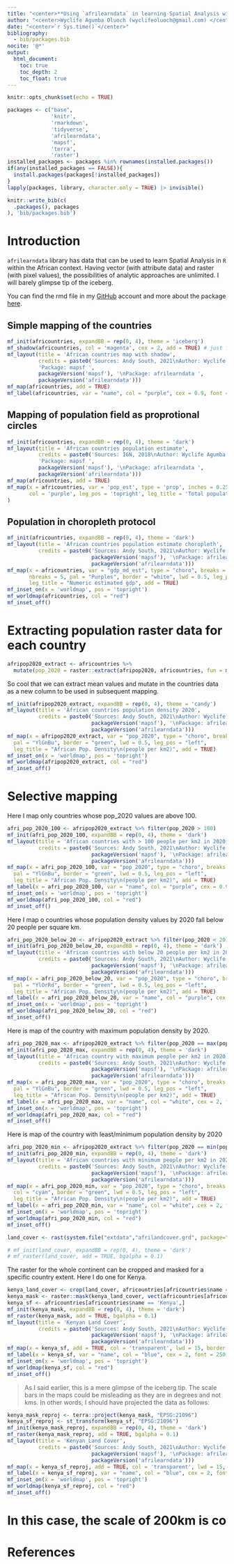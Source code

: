 ```yaml
---
title: "<center>**Using `afrilearndata` in learning Spatial Analysis with R**</center>"
author: "<center>Wyclife Agumba Oluoch (wyclifeoluoch@gmail.com) </center>"
date: "<center>`r Sys.time()`</center>"
bibliography: 
  - bib/packages.bib
nocite: '@*'
output: 
  html_document:
    toc: true
    toc_depth: 2
    toc_float: true
---
```


```r
knitr::opts_chunk$set(echo = TRUE)
```

```r
packages <- c("base",
              'knitr',
              'rmarkdown',
              'tidyverse',
              'afrilearndata',
              'mapsf',
              'terra',
              'raster')
installed_packages <- packages %in% rownames(installed.packages())
if(any(installed_packages == FALSE)){
  install.packages(packages[!installed_packages])
}
lapply(packages, library, character.only = TRUE) |> invisible()
```

```r
knitr::write_bib(c(
  .packages(), packages
), 'bib/packages.bib')
```

# Introduction

`afrilearndata` library has data that can be used to learn Spatial Analysis in `R` within the African context. Having vector (with attribute data) and raster (with pixel values), the possibilities of analytic approaches are unlimited. I will barely glimpse tip of the iceberg.

You can find the rmd file in my [GitHub](https://github.com/Wycology/afrilearn_data/blob/main/afrilearn_data.Rmd) account and more about the package [here](https://github.com/afrimapr/afrilearndata).

## Simple mapping of the countries

```r
mf_init(africountries, expandBB = rep(0, 4), theme = 'iceberg')
mf_shadow(africountries, col = 'magenta', cex = 2, add = TRUE) # just for aesthetic
mf_layout(title = 'African countries map with shadow',
          credits = paste0('Sources: Andy South, 2021\nAuthor: Wyclife Agumba Oluoch\n',
          'Package: mapsf ',
          packageVersion('mapsf'), '\nPackage: afrilearndata ', 
          packageVersion('afrilearndata')))
mf_map(africountries, add = TRUE)
mf_label(africountries, var = "name", col = "purple", cex = 0.9, font = 250, bg = "white", r = 0.4, overlap = FALSE, lines = TRUE)
```

## Mapping of population field as proprotional circles

```r
mf_init(africountries, expandBB = rep(0, 4), theme = 'dark')
mf_layout(title = 'African countries population estimate',
          credits = paste0('Sources: IGN, 2018\nAuthor: Wyclife Agumba Oluoch\n',
          'Package: mapsf ',
          packageVersion('mapsf'), '\nPackage: afrilearndata ',
          packageVersion('afrilearndata')))
mf_map(africountries, add = TRUE)
mf_map(x = africountries, var = 'pop_est', type = 'prop', inches = 0.25, 
       col = 'purple', leg_pos = 'topright', leg_title = 'Total population estimate'
)
```

## Population in choropleth protocol

```r
mf_init(africountries, expandBB = rep(0, 4), theme = 'dark')
mf_layout(title = 'African countries population estimate choropleth',
          credits = paste0('Sources: Andy South, 2021\nAuthor: Wyclife Agumba Oluoch\n', 'Package: mapsf ',
                           packageVersion('mapsf'), '\nPackage: afrilearndata ',
                           packageVersion('afrilearndata')))
mf_map(x = africountries, var = "gdp_md_est", type = "choro", breaks = "geom", 
       nbreaks = 5, pal = "Purples", border = "white", lwd = 0.5, leg_pos = "left",
       leg_title = "Numeric estimated gdp", add = TRUE)
mf_inset_on(x = 'worldmap', pos = 'topright')
mf_worldmap(africountries, col = "red")
mf_inset_off()
```

# Extracting population raster data for each country

```r
afripop2020_extract <- africountries %>% 
  mutate(pop_2020 = raster::extract(afripop2020, africountries, fun = mean, na.rm = TRUE))
```

So cool that we can extract mean values and mutate in the countries data as a new column to be used in subsequent mapping.

```r
mf_init(afripop2020_extract, expandBB = rep(0, 4), theme = 'candy')
mf_layout(title = 'African countries population density 2020',
          credits = paste0('Sources: Andy South, 2021\nAuthor: Wyclife Agumba Oluoch\n', 'Package: mapsf ',
                           packageVersion('mapsf'), '\nPackage: afrilearndata ',
                           packageVersion('afrilearndata')))
mf_map(x = afripop2020_extract, var = "pop_2020", type = "choro", breaks = "geom", nbreaks = 5,
  pal = "YlGnBu", border = "green", lwd = 0.5, leg_pos = "left", 
  leg_title = "African Pop. Density\n(people per km2)", add = TRUE)
mf_inset_on(x = 'worldmap', pos = 'topright')
mf_worldmap(afripop2020_extract, col = "red")
mf_inset_off()
```

# Selective mapping

Here I map only countries whose pop_2020 values are above 100.

```r
afri_pop_2020_100 <- afripop2020_extract %>% filter(pop_2020 > 100)
mf_init(afri_pop_2020_100, expandBB = rep(0, 4), theme = 'dark')
mf_layout(title = 'African countries with > 100 people per km2 in 2020',
          credits = paste0('Sources: Andy South, 2021\nAuthor: Wyclife Agumba Oluoch\n', 'Package: mapsf ',
                           packageVersion('mapsf'), '\nPackage: afrilearndata ',
                           packageVersion('afrilearndata')))
mf_map(x = afri_pop_2020_100, var = "pop_2020", type = "choro", breaks = "geom", nbreaks = 5,
  pal = "YlGnBu", border = "green", lwd = 0.5, leg_pos = "left", 
  leg_title = "African Pop. Density\n(people per km2)", add = TRUE)
mf_label(x = afri_pop_2020_100, var = "name", col = "purple", cex = 0.9, font = 250, bg = "white", r = 0.4, overlap = FALSE, lines = FALSE)
mf_inset_on(x = 'worldmap', pos = 'topright')
mf_worldmap(afri_pop_2020_100, col = "red")
mf_inset_off()
```

Here I map o countries whose population density values by 2020 fall below 20 people per square km.

```r
afri_pop_2020_below_20 <- afripop2020_extract %>% filter(pop_2020 < 20)
mf_init(afri_pop_2020_below_20, expandBB = rep(0, 4), theme = 'dark')
mf_layout(title = 'African countries with below 20 people per km2 in 2020',
          credits = paste0('Sources: Andy South, 2021\nAuthor: Wyclife Agumba Oluoch\n', 'Package: mapsf ',
                           packageVersion('mapsf'), '\nPackage: afrilearndata ',
                           packageVersion('afrilearndata')))
mf_map(x = afri_pop_2020_below_20, var = "pop_2020", type = "choro", breaks = "geom", nbreaks = 5,
  pal = "YlOrRd", border = "green", lwd = 0.5, leg_pos = "left", 
  leg_title = "African Pop. Density\n(people per km2)", add = TRUE)
mf_label(x = afri_pop_2020_below_20, var = "name", col = "purple", cex = 0.9, font = 250, bg = "white", r = 0.4, overlap = FALSE, lines = FALSE)
mf_inset_on(x = 'worldmap', pos = 'topright')
mf_worldmap(afri_pop_2020_below_20, col = "red")
mf_inset_off()
```

Here is map of the country with maximum population density by 2020.

```r
afri_pop_2020_max <- afripop2020_extract %>% filter(pop_2020 == max(pop_2020, na.rm = TRUE))
mf_init(afri_pop_2020_max, expandBB = rep(0, 4), theme = 'dark')
mf_layout(title = 'African country with maximum people per km2 in 2020',
          credits = paste0('Sources: Andy South, 2021\nAuthor: Wyclife Agumba Oluoch\n', 'Package: mapsf ',
                           packageVersion('mapsf'), '\nPackage: afrilearndata ',
                           packageVersion('afrilearndata')))
mf_map(x = afri_pop_2020_max, var = "pop_2020", type = "choro", breaks = "geom", nbreaks = 1,
  pal = "YlGnBu", border = "green", lwd = 0.5, leg_pos = "left", 
  leg_title = "African Pop. Density\n(people per km2)", add = TRUE)
mf_label(x = afri_pop_2020_max, var = "name", col = "white", cex = 2, font = 250, bg = "white", r = 0.4, overlap = FALSE, lines = FALSE)
mf_inset_on(x = 'worldmap', pos = 'topright')
mf_worldmap(afri_pop_2020_max, col = "red")
mf_inset_off()
```

Here is map of the country with least/minimum population density by 2020

```r
afri_pop_2020_min <- afripop2020_extract %>% filter(pop_2020 == min(pop_2020, na.rm = TRUE))
mf_init(afri_pop_2020_min, expandBB = rep(0, 4), theme = 'dark')
mf_layout(title = 'African countries with minimum people per km2 in 2020',
          credits = paste0('Sources: Andy South, 2021\nAuthor: Wyclife Agumba Oluoch\n', 'Package: mapsf ',
                           packageVersion('mapsf'), '\nPackage: afrilearndata ',
                           packageVersion('afrilearndata')))
mf_map(x = afri_pop_2020_min, var = "pop_2020", type = "choro", breaks = "geom", nbreaks = 1,
  col = "cyan", border = "green", lwd = 0.5, leg_pos = "left", 
  leg_title = "African Pop. Density\n(people per km2)", add = TRUE)
mf_label(x = afri_pop_2020_min, var = "name", col = "white", cex = 2, font = 250, bg = "white", r = 0.4, overlap = FALSE, lines = FALSE)
mf_inset_on(x = 'worldmap', pos = 'topright')
mf_worldmap(afri_pop_2020_min, col = "red")
mf_inset_off()
```

```r
land_cover <- rast(system.file("extdata","afrilandcover.grd", package="afrilearndata", mustWork = TRUE))

```


```r
# mf_init(land_cover, expandBB = rep(0, 4), theme = 'dark')
# mf_raster(land_cover, add = TRUE, bgalpha = 0.1)
```


The raster for the whole continent can be cropped and masked for a specific country extent. Here I do one for Kenya.

```r
kenya_land_cover <- crop(land_cover, africountries[africountries$name == 'Kenya',])
kenya_mask <- raster::mask(kenya_land_cover, vect(africountries[africountries$name == 'Kenya',]))
kenya_sf <- africountries[africountries$name == 'Kenya',]
mf_init(kenya_mask, expandBB = rep(0, 4), theme = 'dark')
mf_raster(kenya_mask, add = TRUE, bgalpha = 0.1)
mf_layout(title = 'Kenyan Land Cover',
          credits = paste0('Sources: Andy South, 2021\nAuthor: Wyclife Agumba Oluoch\n', 'Package: mapsf ',
                           packageVersion('mapsf'), '\nPackage: afrilearndata ',
                           packageVersion('afrilearndata')))
mf_map(x = kenya_sf, add = TRUE, col = 'transparent', lwd = 15, border = 'purple')
mf_label(x = kenya_sf, var = "name", col = "blue", cex = 2, font = 250, bg = "white", r = 0.4, overlap = FALSE, lines = FALSE)
mf_inset_on(x = 'worldmap', pos = 'topright')
mf_worldmap(kenya_sf, col = "red")
mf_inset_off()
```

> As I said earlier, this is a mere glimpse of the iceberg tip. The scale bars in the maps could be misleading as they are in degrees and not kms. In other words, I should have projected the data as follows:

```r
kenya_mask_reproj <- terra::project(kenya_mask, "EPSG:21096")
kenya_sf_reproj <- st_transform(kenya_sf, "EPSG:21096")
mf_init(kenya_mask_reproj, expandBB = rep(0, 4), theme = 'dark')
mf_raster(kenya_mask_reproj, add = TRUE, bgalpha = 0.1)
mf_layout(title = 'Kenyan Land Cover',
          credits = paste0('Sources: Andy South, 2021\nAuthor: Wyclife Agumba Oluoch\n', 'Package: mapsf ',
                           packageVersion('mapsf'), '\nPackage: afrilearndata ',
                           packageVersion('afrilearndata')))
mf_map(x = kenya_sf_reproj, add = TRUE, col = 'transparent', lwd = 15, border = 'purple')
mf_label(x = kenya_sf_reproj, var = "name", col = "blue", cex = 2, font = 250, bg = "white", r = 0.4, overlap = FALSE, lines = FALSE)
mf_inset_on(x = 'worldmap', pos = 'topright')
mf_worldmap(kenya_sf_reproj, col = "red")
mf_inset_off()
```

# In this case, the scale of 200km is co

# References
